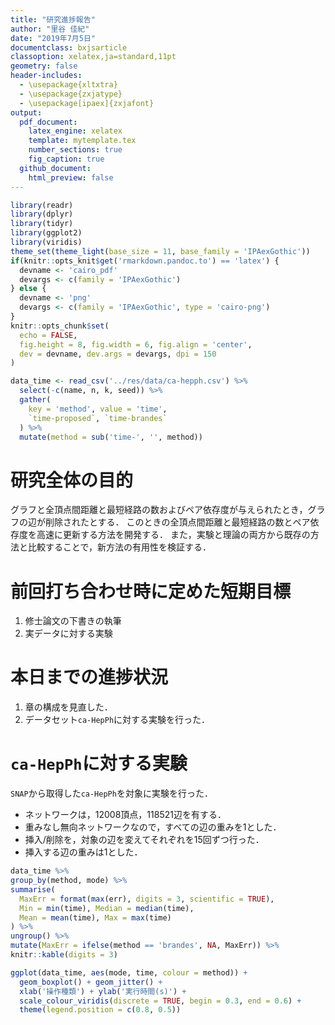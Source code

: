```yaml
---
title: "研究進捗報告"
author: "里谷 佳紀"
date: "2019年7月5日"
documentclass: bxjsarticle
classoption: xelatex,ja=standard,11pt
geometry: false
header-includes:
  - \usepackage{xltxtra}
  - \usepackage{zxjatype}
  - \usepackage[ipaex]{zxjafont}
output:
  pdf_document:
    latex_engine: xelatex
    template: mytemplate.tex
    number_sections: true
    fig_caption: true
  github_document:
    html_preview: false
---
```


```r
library(readr)
library(dplyr)
library(tidyr)
library(ggplot2)
library(viridis)
theme_set(theme_light(base_size = 11, base_family = 'IPAexGothic'))
if(knitr::opts_knit$get('rmarkdown.pandoc.to') == 'latex') {
  devname <- 'cairo_pdf'
  devargs <- c(family = 'IPAexGothic')
} else {
  devname <- 'png'
  devargs <- c(family = 'IPAexGothic', type = 'cairo-png')
}
knitr::opts_chunk$set(
  echo = FALSE,
  fig.height = 8, fig.width = 6, fig.align = 'center',
  dev = devname, dev.args = devargs, dpi = 150
)
```

```r
data_time <- read_csv('../res/data/ca-hepph.csv') %>%
  select(-c(name, n, k, seed)) %>%
  gather(
    key = 'method', value = 'time',
    `time-proposed`, `time-brandes`
  ) %>%
  mutate(method = sub('time-', '', method))
```

# 研究全体の目的
グラフと全頂点間距離と最短経路の数およびペア依存度が与えられたとき，グラフの辺が削除されたとする．
このときの全頂点間距離と最短経路の数とペア依存度を高速に更新する方法を開発する．
また，実験と理論の両方から既存の方法と比較することで，新方法の有用性を検証する．

# 前回打ち合わせ時に定めた短期目標
1. 修士論文の下書きの執筆
2. 実データに対する実験

# 本日までの進捗状況
1. 章の構成を見直した．
2. データセット`ca-HepPh`に対する実験を行った．

# `ca-HepPh`に対する実験
`SNAP`から取得した`ca-HepPh`を対象に実験を行った．

* ネットワークは，12008頂点，118521辺を有する．
* 重みなし無向ネットワークなので，すべての辺の重みを1とした．
* 挿入/削除を，対象の辺を変えてそれぞれを15回ずつ行った．
* 挿入する辺の重みは1とした．

```r
data_time %>%
group_by(method, mode) %>%
summarise(
  MaxErr = format(max(err), digits = 3, scientific = TRUE),
  Min = min(time), Median = median(time),
  Mean = mean(time), Max = max(time)
) %>%
ungroup() %>%
mutate(MaxErr = ifelse(method == 'brandes', NA, MaxErr)) %>%
knitr::kable(digits = 3)
```

```r
ggplot(data_time, aes(mode, time, colour = method)) +
  geom_boxplot() + geom_jitter() +
  xlab('操作種類') + ylab('実行時間(s)') +
  scale_colour_viridis(discrete = TRUE, begin = 0.3, end = 0.6) +
  theme(legend.position = c(0.8, 0.5))
```
